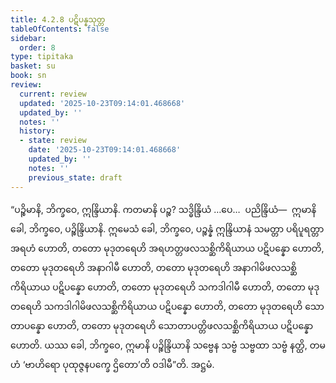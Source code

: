 ```yaml
---
title: 4.2.8 ပဋိပန္နသုတ္တ
tableOfContents: false
sidebar:
  order: 8
type: tipitaka
basket: su
book: sn
review:
  current: review
  updated: '2025-10-23T09:14:01.468668'
  updated_by: ''
  notes: ''
  history:
  - state: review
    date: '2025-10-23T09:14:01.468668'
    updated_by: ''
    notes: ''
    previous_state: draft
---
```



<ReviewStatus review={frontmatter.review} showDetails={true} />

<HypothesisAnnotation frontmatter={frontmatter} />

<DynamicBreadcrumb />

<Division number="488" book="sn" e="ch" v="18" p="350">

<Paragraph number="1051" book="sn">
“ပဉ္စိမာနိ, ဘိက္ခဝေ, ဣန္ဒြိယာနိ. ကတမာနိ ပဉ္စ? သဒ္ဓိန္ဒြိယံ …ပေ…  ပညိန္ဒြိယံ—  ဣမာနိ ခေါ, ဘိက္ခဝေ, ပဉ္စိန္ဒြိယာနိ. ဣမေသံ ခေါ, ဘိက္ခဝေ, ပဉ္စန္နံ ဣန္ဒြိယာနံ သမတ္တာ ပရိပူရတ္တာ အရဟံ ဟောတိ, တတော မုဒုတရေဟိ အရဟတ္တဖလသစ္ဆိကိရိယာယ ပဋိပန္နော ဟောတိ, တတော မုဒုတရေဟိ အနာဂါမီ ဟောတိ, တတော မုဒုတရေဟိ အနာဂါမိဖလသစ္ဆိကိရိယာယ ပဋိပန္နော ဟောတိ, တတော မုဒုတရေဟိ သကဒါဂါမီ ဟောတိ, တတော မုဒုတရေဟိ သကဒါဂါမိဖလသစ္ဆိကိရိယာယ ပဋိပန္နော ဟောတိ, တတော မုဒုတရေဟိ သောတာပန္နော ဟောတိ, တတော မုဒုတရေဟိ သောတာပတ္တိဖလသစ္ဆိကိရိယာယ ပဋိပန္နော ဟောတိ. ယဿ ခေါ, ဘိက္ခဝေ, ဣမာနိ ပဉ္စိန္ဒြိယာနိ သဗ္ဗေန သဗ္ဗံ သဗ္ဗထာ သဗ္ဗံ နတ္ထိ, တမဟံ ‘ဗာဟိရော ပုထုဇ္ဇနပက္ခေ ဌိတော’တိ ဝဒါမီ”တိ.

</Paragraph>
</Division>

<Paragraph number="1052" type="center" book="sn">
အဋ္ဌမံ.
</Paragraph>